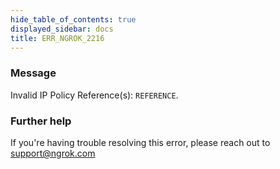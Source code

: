 ```yaml
---
hide_table_of_contents: true
displayed_sidebar: docs
title: ERR_NGROK_2216
---
```


### Message

Invalid IP Policy Reference(s): `REFERENCE`.

<ErrorDetails />

### Further help

If you're having trouble resolving this error, please reach out to [support@ngrok.com](mailto:support@ngrok.com?subject=Help%20with%20ERR_NGROK_2216)
